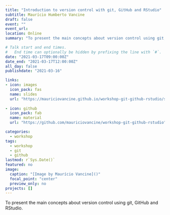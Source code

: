 ```yaml
---
title: "Introduction to version control with git, GitHub and RStudio"
subtitle: Maurício Humberto Vancine
draft: false
event: ""
event_url: 
location: Online
summary: "To present the main concepts about version control using git, GitHub and RStudio"

# Talk start and end times.
#   End time can optionally be hidden by prefixing the line with `#`.
date: "2021-03-17T09:00:00Z"
date_end: "2021-03-17T12:00:00Z"
all_day: false
publishdate: "2021-03-16"

links:
- icon: images
  icon_pack: fas
  name: slides
  url: "https://mauriciovancine.github.io/workshop-git-github-rstudio/slides/pres_short_course_git_github_rstudio.html"
  
- icon: github
  icon_pack: fab
  name: material
  url: "https://github.com/mauriciovancine/workshop-git-github-rstudio"

categories:
  - workshop
tags:
  - workshop
  - git
  - github
lastmod: r`Sys.Date()`
featured: no
image:
  caption: "[Image by Maurício Vancine]()"
  focal_point: "center"
  preview_only: no
projects: []
---
```


To present the main concepts about version control using git, GitHub and RStudio.